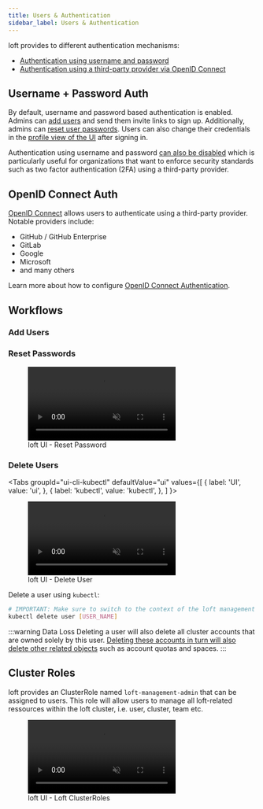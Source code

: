 ```yaml
---
title: Users & Authentication
sidebar_label: Users & Authentication
---
```



loft provides to different authentication mechanisms:
- [Authentication using username and password](#username--password-auth)
- [Authentication using a third-party provider via OpenID Connect](#openid-connect-auth)

## Username + Password Auth
By default, username and password based authentication is enabled. Admins can [add users](#add-users) and send them invite links to sign up. Additionally, admins can [reset user passwords](#reset-passwords). Users can also change their credentials in the [profile view of the UI](../profile/basics.mdx) after signing in.

Authentication using username and password [can also be disabled](./oidc.mdx#disable-password-auth) which is particularly useful for organizations that want to enforce security standards such as two factor authentication (2FA) using a third-party provider.


## OpenID Connect Auth
[OpenID Connect](./oidc.mdx) allows users to authenticate using a third-party provider. Notable providers include:
- GitHub / GitHub Enterprise
- GitLab
- Google
- Microsoft
- and many others

Learn more about how to configure [OpenID Connect Authentication](./oidc.mdx).


## Workflows

### Add Users

<CreateUserFragment/>


### Reset Passwords

<figure class="frame">
  <video controls loop autoplay="true" muted>
    <source src="/docs/media/ui/clusters/reset-password.mp4" type="video/mp4" />
  </video>
  <figcaption>loft UI - Reset Password</figcaption>
</figure>


### Delete Users

<Tabs
  groupId="ui-cli-kubectl"
  defaultValue="ui"
  values={[
    { label: 'UI', value: 'ui', },
    { label: 'kubectl', value: 'kubectl', },
  ]
}>
<TabItem value="ui">

<figure class="frame">
  <video controls loop autoplay="true" muted>
    <source src="/docs/media/ui/clusters/delete-user.mp4" type="video/mp4" />
  </video>
  <figcaption>loft UI - Delete User</figcaption>
</figure>

</TabItem>
<TabItem value="kubectl">

Delete a user using `kubectl`:
```bash
# IMPORTANT: Make sure to switch to the context of the loft management cluster!
kubectl delete user [USER_NAME]
```

</TabItem>
</Tabs>

:::warning Data Loss
Deleting a user will also delete all cluster accounts that are owned solely by this user. [Deleting these accounts in turn will also delete other related objects](../clusters/accounts.mdx#delete-accounts) such as account quotas and spaces.
:::


## Cluster Roles
loft provides an ClusterRole named `loft-management-admin` that can be assigned to users. This role will allow users to manage all loft-related ressources within the loft cluster, i.e. user, cluster, team etc.

<figure class="frame">
  <video controls loop autoplay="true" muted>
    <source src="/docs/media/ui/clusters/loft-user-cluster-roles.mp4" type="video/mp4" />
  </video>
  <figcaption>loft UI - Loft ClusterRoles</figcaption>
</figure>
